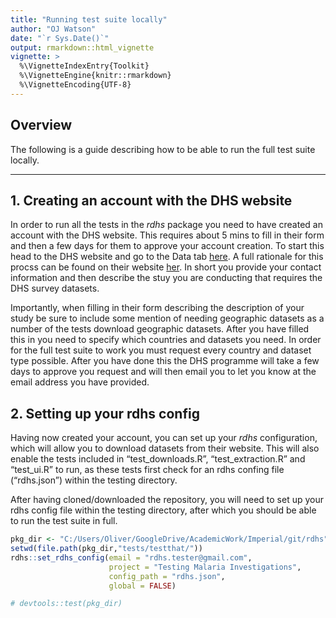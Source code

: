```yaml
---
title: "Running test suite locally"
author: "OJ Watson"
date: "`r Sys.Date()`"
output: rmarkdown::html_vignette
vignette: >
  %\VignetteIndexEntry{Toolkit}
  %\VignetteEngine{knitr::rmarkdown}
  %\VignetteEncoding{UTF-8}
---
```

## Overview

The following is a guide describing how to be able to run the full test suite locally.

---

## 1. Creating an account with the DHS website

In order to run all the tests in the *rdhs* package you need to have created an account with the DHS website. This requires about 5 mins to fill in their form and then a few days for them to approve your account creation. To start this head to the DHS website and go to the Data tab [here](https://dhsprogram.com/data/dataset_admin/login_main.cfm). A full rationale for this procss can be found on their website [her](https://dhsprogram.com/data/Access-Instructions.cfm). In short you provide your contact information and then describe the stuy you are conducting that requires the DHS survey datasets.

Importantly, when filling in their form describing the description of your study be sure to include some mention of needing geographic datasets as a number of the tests download geographic datasets. After you have filled this in you need to specify which countries and datasets you need. In order for the full test suite to work you must request every country and dataset type possible. After you have done this the DHS programme will take a few days to approve you request and will then email you to let you know at the email address you have provided. 

## 2. Setting up your rdhs config

Having now created your account, you can set up your *rdhs* configuration, which will allow you to download datasets from their website. This will also enable the tests included in "test_downloads.R", "test_extraction.R" and "test_ui.R" to run, as these tests first check for an rdhs confing file ("rdhs.json") within the testing directory.

After having cloned/downloaded the repository, you will need to set up your rdhs config file within the testing directory, after which you should be able to run the test suite in full.

``` r
pkg_dir <- "C:/Users/Oliver/GoogleDrive/AcademicWork/Imperial/git/rdhs"
setwd(file.path(pkg_dir,"tests/testthat/"))
rdhs::set_rdhs_config(email = "rdhs.tester@gmail.com",
                      project = "Testing Malaria Investigations", 
                      config_path = "rdhs.json", 
                      global = FALSE)

# devtools::test(pkg_dir)
```
